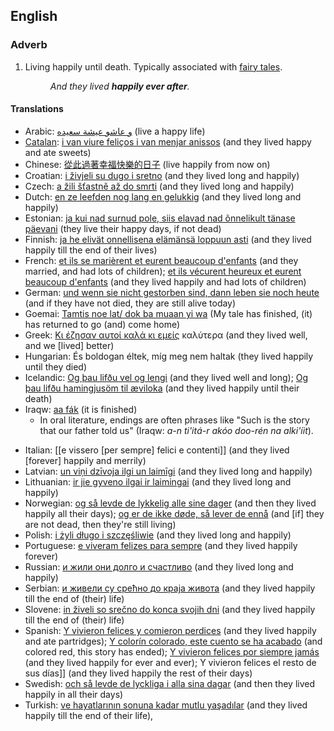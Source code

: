 ==English==

===Adverb===
{{infl|en|adverb|head=[[happily]] [[ever]] [[after]]}}

# {{idiom}} Living happily until death.  Typically associated with [[fairy tale]]s.
#: ''And they lived '''happily ever after'''.''

====Translations====
{{trans-top|living happily until death}}
<!---These really shouldn't have glosses, but they're useful all the same.  Perhaps as links turn blue their glosses could be removed?-->
* Arabic: [[و عاشو عيشة سعيده]] (live a happy life)
* [[Catalan]]: [[i van viure feliços i van menjar anissos]] (and they lived happy and ate sweets)
* Chinese: [[從此過著幸福快樂的日子]] (live happily from now on)
* Croatian: [[i živjeli su dugo i sretno]] (and they lived long and happily)
* Czech: [[a žili šťastně až do smrti]] (and they lived long and happily)
* Dutch: [[en ze leefden nog lang en gelukkig]] (and they lived long and happily)
* Estonian: [[ja kui nad surnud pole, siis elavad nad õnnelikult tänase päevani]] (they live their happy days, if not dead)
* Finnish: [[ja he elivät onnellisena elämänsä loppuun asti]]  (and they lived happily till the end of their lives)
* French: [[ et ils se marièrent et eurent beaucoup d'enfants]] (and they married, and had lots of children); [[et ils vécurent heureux et eurent beaucoup d'enfants]] (and they lived happily and had lots of children)
* German: [[und wenn sie nicht gestorben sind, dann leben sie noch heute]] (and if they have not died, they are still alive today)
* Goemai: [[Tamtis noe lat/ dok ba muaan yi wa]] (My tale has finished, (it) has returned to go (and) come home)
* Greek: [[Κι έζησαν αυτοί καλά κι εμείς]] καλύτερα (and they lived well, and we [lived] better)
* Hungarian: És boldogan éltek, míg meg nem haltak (they lived happily until they died)
* Icelandic: [[Og þau lifðu vel og lengi]] (and they lived well and long); [[Og þau lifðu hamingjusöm til æviloka]] (and they lived happily until their death)
* Iraqw: [[aa fák]] (it is finished)
** In oral literature, endings are often phrases like "Such is the story that our father told us" (Iraqw: ''a-n ti'itá-r akóo doo-rén na alki'íit'').
{{trans-mid}}
* Italian: [[e vissero [per sempre] felici e contenti]] (and they lived [forever] happily and merrily)
* Latvian: [[un viņi dzīvoja ilgi un laimīgi]] (and they lived long and happily)
* Lithuanian: [[ir jie gyveno ilgai ir laimingai]] (and they lived long and happily)
* Norwegian: [[og så levde de lykkelig alle sine dager]] (and then they lived happily all their days); [[og er de ikke døde, så lever de ennå]] (and [if] they are not dead, then they're still living)
* Polish: [[i żyli długo i szczęśliwie]] (and they lived long and happily)
* Portuguese: [[e viveram felizes para sempre]] (and they lived happily forever)
* Russian: [[и жили они долго и счастливо]] (and they lived long and happily)
* Serbian: [[и живели су срећно до краја живота]] (and they lived happily till the end of (their) life)
* Slovene: [[in živeli so srečno do konca svojih dni]] (and they lived happily till the end of (their) life)
* Spanish: [[Y vivieron felices y comieron perdices]] (and they lived happily and ate partridges); [[Y colorín colorado, este cuento se ha acabado]] (and colored red, this story has ended); [[Y vivieron felices por siempre jamás]] (and they lived happily for ever and ever); Y vivieron felices el resto de sus días]] (and they lived happily the rest of their days)
* Swedish: [[och så levde de lyckliga i alla sina dagar]] (and then they lived happily in all their days)
* Turkish: [[ve hayatlarının sonuna kadar mutlu yaşadılar]] (and they lived happily till the end of their life),  {{t|tr|ve sonsuza kadar mutlu yaşadılar}}
{{trans-bottom}}